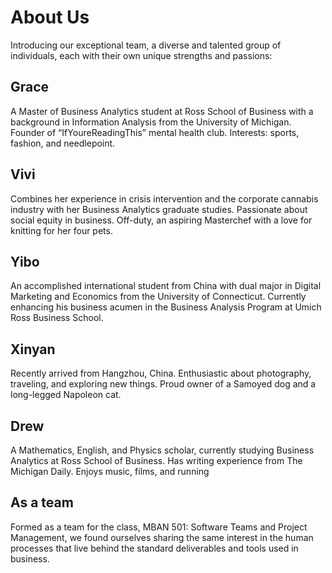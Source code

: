 # About Us

Introducing our exceptional team, a diverse and talented group of individuals, each with their own unique strengths and passions:

## Grace

A Master of Business Analytics student at Ross School of Business with a background in Information Analysis from the University of Michigan. Founder of "IfYoureReadingThis" mental health club. Interests: sports, fashion, and needlepoint.

## Vivi

Combines her experience in crisis intervention and the corporate cannabis industry with her Business Analytics graduate studies. Passionate about social equity in business. Off-duty, an aspiring Masterchef with a love for knitting for her four pets.

## Yibo

An accomplished international student from China with dual major in Digital Marketing and Economics from the University of Connecticut. Currently enhancing his business acumen in the Business Analysis Program at Umich Ross Business School.

## Xinyan

Recently arrived from Hangzhou, China. Enthusiastic about photography, traveling, and exploring new things. Proud owner of a Samoyed dog and a long-legged Napoleon cat.

## Drew

A Mathematics, English, and Physics scholar, currently studying Business Analytics at Ross School of Business. Has writing experience from The Michigan Daily. Enjoys music, films, and running

## As a team

Formed as a team for the class, MBAN 501: Software Teams and Project Management, we found ourselves sharing the same interest in the human processes that live behind the standard deliverables and tools used in business.

